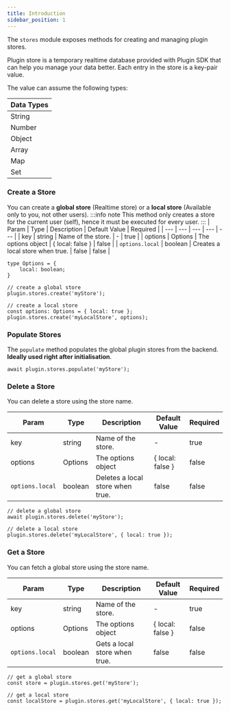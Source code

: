 ```yaml
---
title: Introduction
sidebar_position: 1
---
```


The `stores` module exposes methods for creating and managing plugin stores.

Plugin store is a temporary realtime database provided with Plugin SDK that can help you manage your data better. Each entry in the store is a key-pair value. 

The value can assume the following types:

| **Data Types** |
| --- |
| String |
| Number |
| Object |
| Array |
| Map |
| Set |


### Create a Store
You can create a **global store** (Realtime store) or a **local store** (Available only to you, not other users).
:::info note
This method only creates a store for the current user (self), hence it must be executed for every user.
:::
| Param | Type | Description | Default Value | Required |
| --- | --- | --- | --- | --- |
| key | string | Name of the store. | - | true |
| options | Options | The options object | { local: false } | false |
| `options.local` | boolean | Creates a local store when true. | false | false |

```tsx
type Options = {
	local: boolean;
}
```
```tsx
// create a global store
plugin.stores.create('myStore');

// create a local store
const options: Options = { local: true };
plugin.stores.create('myLocalStore', options);
```

### Populate Stores
The `populate` method populates the global plugin stores from the backend. **Ideally used right after initialisation**.

```tsx
await plugin.stores.populate('myStore');
```

### Delete a Store
You can delete a store using the store name.

| Param | Type | Description | Default Value | Required |
| --- | --- | --- | --- | --- |
| key | string | Name of the store. | - | true |
| options | Options | The options object | { local: false } | false |
| `options.local` | boolean | Deletes a local store when true. | false | false |
```tsx
// delete a global store
await plugin.stores.delete('myStore');

// delete a local store
plugin.stores.delete('myLocalStore', { local: true });
```

### Get a Store
You can fetch a global store using the store name.

| Param | Type | Description | Default Value | Required |
| --- | --- | --- | --- | --- |
| key | string | Name of the store. | - | true |
| options | Options | The options object | { local: false } | false |
| `options.local` | boolean | Gets a local store when true. | false | false |
```tsx
// get a global store
const store = plugin.stores.get('myStore');

// get a local store
const localStore = plugin.stores.get('myLocalStore', { local: true });
```